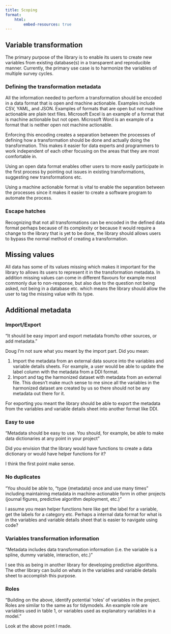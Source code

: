 ```yaml
---
title: Scoping
format:
    html:
        embed-resources: true
---
```


## Variable transformation 

The primary purpose of the library is to enable its users to create new variables 
from existing database(s) in a transparent and reproducible manner. Currently,
the primary use case is to harmonize the variables of multiple survey cycles.

### Defining the transformation metadata

All the information needed to perform a transformation should be encoded in a data 
format that is open and machine actionable. Examples include CSV, YAML, and
JSON. Examples of formats that are open but not machine actionable are plain text 
files. Microsoft Excel is an example of a format that is machine actionable but 
not open. Microsoft Word is an example of a format that is neither open not 
machine actionable. 

Enforcing this encoding creates a separation between the processes of defining 
how a transformation should be done and actually doing the transformation. This 
makes it easier for data experts and programmers to work independent of each
other focusing on the areas that they are most comfortable in. 

Using an open data format enables other users to more easily participate in the 
first process by pointing out issues in existing transformations, suggesting 
new transformations etc.

Using a machine actionable format is vital to enable the separation between the 
processes since it makes it easier to create a software program to automate 
the process.

### Escape hatches

Recognizing that not all transformations can be encoded in the defined data 
format perhaps because of its complexity or because it would require a
change to the library that is yet to be done, the library should allows users 
to bypass the normal method of creating a transformation.

## Missing values

All data has some of its values missing which makes it important for the library 
to allows its users to represent it in the transformation metadata. In addition 
missing values can come in different flavours for example most commonly due to 
non-response, but also due to the question not being asked, not being in a 
database etc. which means the library should allow the user to tag the missing 
value with its type.

## Additional metadata

### Import/Export

"It should be easy import and export metadata from/to other sources, or add
metadata."

Doug I'm not sure what you meant by the import part. Did you mean:

1. Import the metadata from an external data source into the variables 
   and variable details sheets. For example, a user would be able to update the 
   label column with the metadata from a DDI format.
2. Import and tag the harmonized dataset with metadata from an external file. 
   This doesn't make much sense to me since all the variables in the harmonized 
   dataset are created by us so there should not be any metadata out there for it.

For exporting you meant the library should be able to export the metadata from 
the variables and variable details sheet into another format like DDI.

### Easy to use

"Metadata should be easy to use. You should, for example, be able to make data
dictionaries at any point in your project"

Did you envision that the library would have functions to create a data dictionary 
or would have helper functions for it?

I think the first point make sense.

### No duplicates

"You should be able to, “type {metadata} once and use many times” including
maintaining metadata in machine-actionable form in other projects (journal
figures, predictive algorithm deployment, etc.)"

I assume you mean helper functions here like get the label for a variable, 
get the labels for a category etc. Perhaps a internal data format for what is 
in the variables and variable details sheet that is easier to navigate using code?

### Variables transformation information

"Metadata includes data transformation information (i.e. the variable is a
spline, dummy variable, interaction, etc.)"

I see this as being in another library for developing predictive algorithms. 
The other library can build on whats in the variables and variable details sheet 
to accomplish this purpose.

### Roles

"Building on the above, identify potential ‘roles’ of variables in the project.
Roles are similar to the same as for tidymodels. An example role are variables
used in table 1, or variables used as explanatory variables in a model."

Look at the above point I made.

